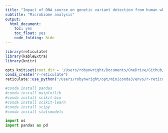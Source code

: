 ```yaml
---
title: "Impact of DNA source on genetic variant detection from human whole-genome sequencing data"
subtitle: "Microbiome analysis"
output:
  html_document: 
    toc: yes
    toc_float: yes
    code_folding: hide
---
```


```r
library(reticulate)
library(kableExtra)
library(knitr)

opts_knit$set(root.dir = '/Users/robynwright/Documents/OneDrive/Github/Human_metagenome/')
conda_create("r-reticulate")
reticulate::use_python("/Users/robynwright/opt/miniconda3/envs/r-reticulate/bin/python")

#conda install pandas
#conda install matplotlib
#conda install scikit-bio
#conda install scikit-learn
#conda install scipy
#conda install statsmodels
```

```python
import os
import pandas as pd

```